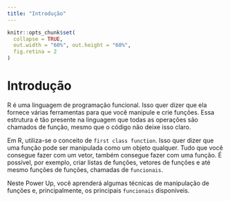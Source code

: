 ```yaml
---
title: "Introdução"
---
```


```r
knitr::opts_chunk$set(
  collapse = TRUE, 
  out.width = "60%", out.height = "60%",
  fig.retina = 2
)
```


# Introdução

R é uma linguagem de programação funcional. Isso quer dizer que ela fornece várias ferramentas para que você manipule e crie funções. Essa estrutura é tão presente na linguagem que todas as operações são chamados de função, mesmo que o código não deixe isso claro.

Em R, utiliza-se o conceito de `first class function`. Isso quer dizer que uma função pode ser manipulada como um objeto qualquer. Tudo que você consegue fazer com um vetor, também consegue fazer com uma função. É possível, por exemplo, criar listas de funções, vetores de funções e até mesmo funções de funções, chamadas de `funcionais`.

Neste Power Up, você aprenderá algumas técnicas de manipulação de funções e, principalmente, os principais `funcionais` disponíveis.